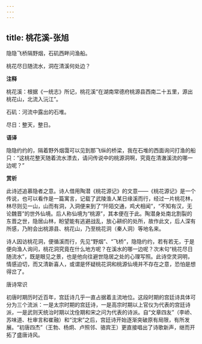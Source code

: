 ```yaml
---
---
---
```

title: 桃花溪-张旭
---

隐隐飞桥隔野烟，石矶西畔问渔船。

桃花尽日随流水，洞在清溪何处边？

**注释**

桃花溪：根据《一统志》所记，桃花溪“在湖南常德府桃源县西南二十五里，源出桃花山，北流入沅江”。

石矶：河流中露出的石堆。

尽日：整天，整日。

**语译**

隐隐约约的，隔着野外烟霭可以见到那飞纵的桥梁，我在石堆的西面询问打渔的船只：“这桃花整天随着流水漂去，请问传说中的桃源洞啊，究竟在清澈溪流的哪一边呢？”

**赏析**

此诗述追慕隐者之意。诗人借用陶潜《桃花源记》的文意——《桃花源记》是一个传说，也可以看作是一篇寓言，记载了武陵渔人某日缘溪而行，经过一片桃花林，林尽则见一山，山而有洞，入洞便来到了“阡陌交通，鸡犬相闻”，“不知有汉，无论魏晋”的世外仙境。后人称仙境为“桃源”，其本便在于此。陶潜身处南北割裂的东晋之世，隐居山林，盼望能有逃避战乱，放心耕织的处所，故作此文，后人深有所感，乃附会出桃源县、桃花山，乃至桃花洞（秦人洞）等地名来。

诗人因访桃花洞，便循溪而行，先见“野烟”、“飞桥”，隐隐约约，若有若无，于是便向渔人询问，桃花洞究竟在什么地方呢？在溪水的哪一边呢？次末句“桃花尽日随流水”，既是眼见之景，也是他向往避世隐居之处的心理写照。此诗空灵洞明，情感迫切，而又清新喜人，或谓是怀疑桃花洞和桃源仙境并不存在之意，恐怕是想得岔了。

唐诗常识

初唐时期历时近百年，宫廷诗几乎一直占据着主流地位。这段时期的宫廷诗具体可分为三个流派：一是太宗时期的宫廷诗，一是高宗时期以上官仪为代表的宫廷诗派，一是武则天统治时期以沈佺期和宋之问为代表的诗派。自“文章四友”（李峤、苏味道、杜审言和崔融）和“沈宋”之后，宫廷诗开始逐渐突破原有局限，有所发展。“初唐四杰”（王勃、杨炯、卢照邻、骆宾王）更直接唱出了诗歌新声，继而开拓了盛唐诗风。